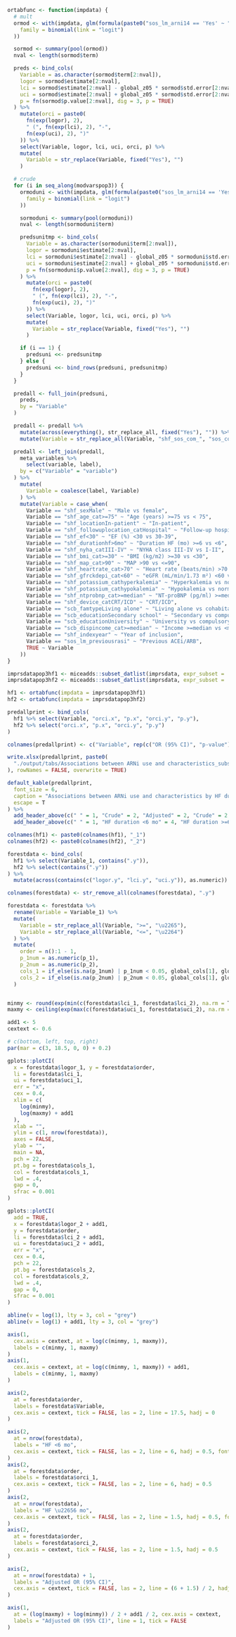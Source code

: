 ```r

ortabfunc <- function(impdata) {
  # mult
  ormod <- with(impdata, glm(formula(paste0("sos_lm_arni14 == 'Yes' ~ ", paste(modvarspop3, collapse = " + "))),
    family = binomial(link = "logit")
  ))

  sormod <- summary(pool(ormod))
  nval <- length(sormod$term)

  preds <- bind_cols(
    Variable = as.character(sormod$term[2:nval]),
    logor = sormod$estimate[2:nval],
    lci = sormod$estimate[2:nval] - global_z05 * sormod$std.error[2:nval],
    uci = sormod$estimate[2:nval] + global_z05 * sormod$std.error[2:nval],
    p = fn(sormod$p.value[2:nval], dig = 3, p = TRUE)
  ) %>%
    mutate(orci = paste0(
      fn(exp(logor), 2),
      " (", fn(exp(lci), 2), "-",
      fn(exp(uci), 2), ")"
    )) %>%
    select(Variable, logor, lci, uci, orci, p) %>%
    mutate(
      Variable = str_replace(Variable, fixed("Yes"), "")
    )

  # crude
  for (i in seq_along(modvarspop3)) {
    ormoduni <- with(impdata, glm(formula(paste0("sos_lm_arni14 == 'Yes' ~ ", modvarspop3[i])),
      family = binomial(link = "logit")
    ))

    sormoduni <- summary(pool(ormoduni))
    nval <- length(sormoduni$term)

    predsunitmp <- bind_cols(
      Variable = as.character(sormoduni$term[2:nval]),
      logor = sormoduni$estimate[2:nval],
      lci = sormoduni$estimate[2:nval] - global_z05 * sormoduni$std.error[2:nval],
      uci = sormoduni$estimate[2:nval] + global_z05 * sormoduni$std.error[2:nval],
      p = fn(sormoduni$p.value[2:nval], dig = 3, p = TRUE)
    ) %>%
      mutate(orci = paste0(
        fn(exp(logor), 2),
        " (", fn(exp(lci), 2), "-",
        fn(exp(uci), 2), ")"
      )) %>%
      select(Variable, logor, lci, uci, orci, p) %>%
      mutate(
        Variable = str_replace(Variable, fixed("Yes"), "")
      )

    if (i == 1) {
      predsuni <<- predsunitmp
    } else {
      predsuni <<- bind_rows(predsuni, predsunitmp)
    }
  }

  predall <- full_join(predsuni,
    preds,
    by = "Variable"
  )

  predall <- predall %>%
    mutate(across(everything(), str_replace_all, fixed("Yes"), "")) %>%
    mutate(Variable = str_replace_all(Variable, "shf_sos_com_", "sos_com_"))

  predall <- left_join(predall,
    meta_variables %>%
      select(variable, label),
    by = c("Variable" = "variable")
  ) %>%
    mutate(
      Variable = coalesce(label, Variable)
    ) %>%
    mutate(Variable = case_when(
      Variable == "shf_sexMale" ~ "Male vs female",
      Variable == "shf_age_cat>=75" ~ "Age (years) >=75 vs < 75",
      Variable == "shf_locationIn-patient" ~ "In-patient",
      Variable == "shf_followuplocation_catHospital" ~ "Follow-up hospital vs primary care/other",
      Variable == "shf_ef<30" ~ "EF (%) <30 vs 30-39",
      Variable == "shf_durationhf>6mo" ~ "Duration HF (mo) >=6 vs <6",
      Variable == "shf_nyha_catIII-IV" ~ "NYHA class III-IV vs I-II",
      Variable == "shf_bmi_cat>=30" ~ "BMI (kg/m2) >=30 vs <30",
      Variable == "shf_map_cat>90" ~ "MAP >90 vs <=90",
      Variable == "shf_heartrate_cat>70" ~ "Heart rate (beats/min) >70 vs <=70",
      Variable == "shf_gfrckdepi_cat<60" ~ "eGFR (mL/min/1.73 m²) <60 vs >=60",
      Variable == "shf_potassium_cathyperkalemia" ~ "Hyperkalemia vs normakalemia",
      Variable == "shf_potassium_cathypokalemia" ~ "Hypokalemia vs normakalemia",
      Variable == "shf_ntprobnp_cat>=median" ~ "NT-proBNP (pg/ml) >=median vs <median",
      Variable == "shf_device_catCRT/ICD" ~ "CRT/ICD",
      Variable == "scb_famtypeLiving alone" ~ "Living alone vs cohabitating",
      Variable == "scb_educationSecondary school" ~ "Secondary vs compulsory school",
      Variable == "scb_educationUniversity" ~ "University vs compulsory school",
      Variable == "scb_dispincome_cat>=median" ~ "Income >=median vs <median",
      Variable == "shf_indexyear" ~ "Year of inclusion",
      Variable == "sos_lm_previousrasi" ~ "Previous ACEi/ARB",
      TRUE ~ Variable
    ))
}

imprsdatapop3hf1 <- miceadds::subset_datlist(imprsdata, expr_subset = !is.na(rsdata$shf_durationhf) & rsdata$shf_durationhf == "<6mo")
imprsdatapop3hf2 <- miceadds::subset_datlist(imprsdata, expr_subset = !is.na(rsdata$shf_durationhf) & rsdata$shf_durationhf == ">6mo")

hf1 <- ortabfunc(impdata = imprsdatapop3hf1)
hf2 <- ortabfunc(impdata = imprsdatapop3hf2)

predallprint <- bind_cols(
  hf1 %>% select(Variable, "orci.x", "p.x", "orci.y", "p.y"),
  hf2 %>% select("orci.x", "p.x", "orci.y", "p.y")
)

colnames(predallprint) <- c("Variable", rep(c("OR (95% CI)", "p-value"), 4))

write.xlsx(predallprint, paste0(
  "./output/tabs/Associations between ARNi use and characteristics_substudy3_", Sys.Date(), ".xlsx"
), rowNames = FALSE, overwrite = TRUE)

default_kable(predallprint,
  font_size = 6,
  caption = "Associations between ARNi use and characteristics by HF duration - Substudy 3",
  escape = T
) %>%
  add_header_above(c(" " = 1, "Crude" = 2, "Adjusted" = 2, "Crude" = 2, "Adjusted" = 2)) %>%
  add_header_above(c(" " = 1, "HF duration <6 mo" = 4, "HF duration >=6 mo" = 4))
```

```r

colnames(hf1) <- paste0(colnames(hf1), "_1")
colnames(hf2) <- paste0(colnames(hf2), "_2")

forestdata <- bind_cols(
  hf1 %>% select(Variable_1, contains(".y")),
  hf2 %>% select(contains(".y"))
) %>%
  mutate(across(contains(c("logor.y", "lci.y", "uci.y")), as.numeric))

colnames(forestdata) <- str_remove_all(colnames(forestdata), ".y")

forestdata <- forestdata %>%
  rename(Variable = Variable_1) %>%
  mutate(
    Variable = str_replace_all(Variable, ">=", "\u2265"),
    Variable = str_replace_all(Variable, "<=", "\u2264")
  ) %>%
  mutate(
    order = n():1 - 1,
    p_1num = as.numeric(p_1),
    p_2num = as.numeric(p_2),
    cols_1 = if_else(is.na(p_1num) | p_1num < 0.05, global_cols[1], global_cols[5]),
    cols_2 = if_else(is.na(p_2num) | p_2num < 0.05, global_cols[1], global_cols[5]),
  )


minmy <- round(exp(min(c(forestdata$lci_1, forestdata$lci_2), na.rm = T)), 2)
maxmy <- ceiling(exp(max(c(forestdata$uci_1, forestdata$uci_2), na.rm = T)))

add1 <- 5
cextext <- 0.6

# c(bottom, left, top, right)
par(mar = c(3, 18.5, 0, 0) + 0.2)

gplots::plotCI(
  x = forestdata$logor_1, y = forestdata$order,
  li = forestdata$lci_1,
  ui = forestdata$uci_1,
  err = "x",
  cex = 0.4,
  xlim = c(
    log(minmy),
    log(maxmy) + add1
  ),
  xlab = "",
  ylim = c(1, nrow(forestdata)),
  axes = FALSE,
  ylab = "",
  main = NA,
  pch = 22,
  pt.bg = forestdata$cols_1,
  col = forestdata$cols_1,
  lwd = .4,
  gap = 0,
  sfrac = 0.001
)

gplots::plotCI(
  add = TRUE,
  x = forestdata$logor_2 + add1,
  y = forestdata$order,
  li = forestdata$lci_2 + add1,
  ui = forestdata$uci_2 + add1,
  err = "x",
  cex = 0.4,
  pch = 22,
  pt.bg = forestdata$cols_2,
  col = forestdata$cols_2,
  lwd = .4,
  gap = 0,
  sfrac = 0.001
)

abline(v = log(1), lty = 3, col = "grey")
abline(v = log(1) + add1, lty = 3, col = "grey")

axis(1,
  cex.axis = cextext, at = log(c(minmy, 1, maxmy)),
  labels = c(minmy, 1, maxmy)
)
axis(1,
  cex.axis = cextext, at = log(c(minmy, 1, maxmy)) + add1,
  labels = c(minmy, 1, maxmy)
)

axis(2,
  at = forestdata$order,
  labels = forestdata$Variable,
  cex.axis = cextext, tick = FALSE, las = 2, line = 17.5, hadj = 0
)

axis(2,
  at = nrow(forestdata),
  labels = "HF <6 mo",
  cex.axis = cextext, tick = FALSE, las = 2, line = 6, hadj = 0.5, font = 2
)
axis(2,
  at = forestdata$order,
  labels = forestdata$orci_1,
  cex.axis = cextext, tick = FALSE, las = 2, line = 6, hadj = 0.5
)
axis(2,
  at = nrow(forestdata),
  labels = "HF \u22656 mo",
  cex.axis = cextext, tick = FALSE, las = 2, line = 1.5, hadj = 0.5, font = 2
)
axis(2,
  at = forestdata$order,
  labels = forestdata$orci_2,
  cex.axis = cextext, tick = FALSE, las = 2, line = 1.5, hadj = 0.5
)

axis(2,
  at = nrow(forestdata) + 1,
  labels = "Adjusted OR (95% CI)",
  cex.axis = cextext, tick = FALSE, las = 2, line = (6 + 1.5) / 2, hadj = 0.5, font = 2
)

axis(1,
  at = (log(maxmy) + log(minmy)) / 2 + add1 / 2, cex.axis = cextext,
  labels = "Adjusted OR (95% CI)", line = 1, tick = FALSE
)
```
